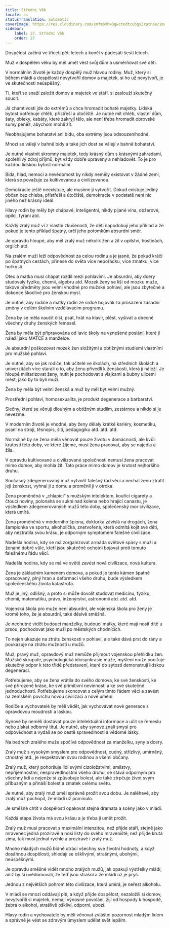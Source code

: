 ```yaml
---
title: Střední Věk
locale: cs
statusTranslation: automatic
coverImage: https://res.cloudinary.com/xmfm6mhw3gwctndtcubgx2rptnae/image/upload/v1740337243/small_cover_educacion_fundamental_a051170f1c.webp
sidebar:
    label: 27. Střední Věk
    order: 27
---
```

Dospělost začíná ve třiceti pěti letech a končí v padesáti šesti letech.

Muž v dospělém věku by měl umět vést svůj dům a usměrňovat své děti.

V normálním životě je každý dospělý muž hlavou rodiny. Muž, který si během mládí a dospělosti nevytvořil domov a majetek, si ho už nevytvoří, je ve skutečnosti neúspěšný.

Ti, kteří se snaží založit domov a majetek ve stáří, si zaslouží skutečný soucit.

Já chamtivosti jde do extrémů a chce hromadit bohaté majetky. Lidská bytost potřebuje chléb, přístřeší a útočiště. Je nutné mít chléb, vlastní dům, šaty, obleky, kabáty, které zakryjí tělo, ale není třeba hromadit obrovské sumy peněz, abychom mohli žít.

Neobhajujeme bohatství ani bídu, oba extrémy jsou odsouzeníhodné.

Mnozí se válejí v bahně bídy a také jich dost se válejí v bahně bohatství.

Je nutné vlastnit skromný majetek, tedy krásný dům s krásnými zahradami, spolehlivý zdroj příjmů, být vždy dobře upravený a nehladovět. To je pro každou lidskou bytost normální.

Bída, hlad, nemoci a nevědomost by nikdy neměly existovat v žádné zemi, která se považuje za kultivovanou a civilizovanou.

Demokracie ještě neexistuje, ale musíme ji vytvořit. Dokud existuje jediný občan bez chleba, přístřeší a útočiště, demokracie v podstatě není nic jiného než krásný ideál.

Hlavy rodin by měly být chápavé, inteligentní, nikdy pijané vína, obžerové, opilci, tyrani atd.

Každý zralý muž ví z vlastní zkušenosti, že děti napodobují jeho příklad a že pokud je tento příklad špatný, určí jeho potomkům absurdní směr.

Je opravdu hloupé, aby měl zralý muž několik žen a žil v opilství, hostinách, orgiích atd.

Na zralém muži leží odpovědnost za celou rodinu a je jasné, že pokud kráčí po špatných cestách, přinese do světa více nepořádku, více zmatku, více hořkosti.

Otec a matka musí chápat rozdíl mezi pohlavími. Je absurdní, aby dcery studovaly fyziku, chemii, algebru atd. Mozek ženy se liší od mozku muže, takové předměty jsou velmi vhodné pro mužské pohlaví, ale jsou zbytečné a dokonce škodlivé pro ženskou mysl.

Je nutné, aby rodiče a matky rodin ze srdce bojovali za prosazení zásadní změny v celém školním vzdělávacím programu.

Žena by se měla naučit číst, psát, hrát na klavír, plést, vyšívat a obecně všechny druhy ženských řemesel.

Žena by měla být připravována od lavic školy na vznešené poslání, které jí náleží jako MATCE a manželce.

Je absurdní poškozovat mozek žen složitými a obtížnými studiemi vlastními pro mužské pohlaví.

Je nutné, aby se jak rodiče, tak učitelé ve školách, na středních školách a univerzitách více starali o to, aby ženu přivedli k ženskosti, která jí náleží. Je hloupé militarizovat ženy, nutit je pochodovat s vlajkami a bubny ulicemi měst, jako by to byli muži.

Žena by měla být velmi ženská a muž by měl být velmi mužný.

Prostřední pohlaví, homosexualita, je produkt degenerace a barbarství.

Slečny, které se věnují dlouhým a obtížným studiím, zestárnou a nikdo si je nevezme.

V moderním životě je vhodné, aby ženy dělaly krátké kariéry, kosmetiku, psaní na stroji, těsnopis, šití, pedagogiku atd. atd. atd.

Normálně by se žena měla věnovat pouze životu v domácnosti, ale kvůli krutosti této doby, ve které žijeme, musí žena pracovat, aby se najedla a žila.

V opravdu kultivované a civilizované společnosti nemusí žena pracovat mimo domov, aby mohla žít. Tato práce mimo domov je krutost nejhoršího druhu.

Současný zdegenerovaný muž vytvořil falešný řád věcí a nechal ženu ztratit její ženskost, vyhnal ji z domu a proměnil ji v otroka.

Žena proměněná v „chlapici“ s mužským intelektem, kouřící cigarety a čtoucí noviny, polonahá se sukní nad kolena nebo hrající canastu, je výsledkem zdegenerovaných mužů této doby, společenský mor civilizace, která umírá.

Žena proměněná v moderního špiona, doktorka závislá na drogách, žena šampionka ve sportu, alkoholička, znetvořená, která odmítá kojit své děti, aby neztratila svou krásu, je odporným symptomem falešné civilizace.

Nadešla hodina, kdy se má zorganizovat armáda světové spásy s muži a ženami dobré vůle, kteří jsou skutečně ochotni bojovat proti tomuto falešnému řádu věcí.

Nadešla hodina, kdy se má ve světě zavést nová civilizace, nová kultura.

Žena je základním kamenem domova, a pokud je tento kámen špatně opracovaný, plný hran a deformací všeho druhu, bude výsledkem společenského života katastrofa.

Muž je jiný, odlišný, a proto si může dovolit studovat medicínu, fyziku, chemii, matematiku, právo, inženýrství, astronomii atd. atd. atd.

Vojenská škola pro muže není absurdní, ale vojenská škola pro ženy je kromě toho, že je absurdní, také děsivě směšná.

Je nechutné vidět budoucí manželky, budoucí matky, které mají nosit dítě u prsou, pochodovat jako muži po městských chodnících.

To nejen ukazuje na ztrátu ženskosti v pohlaví, ale také dává prst do rány a poukazuje na ztrátu mužnosti u mužů.

Muž, pravý muž, opravdový muž nemůže přijmout vojenskou přehlídku žen. Mužské skrupule, psychologická idiosynkrasie muže, myšlení muže pociťuje skutečný odpor k této třídě představení, které do sytosti demonstrují lidskou degeneraci.

Potřebujeme, aby se žena vrátila do svého domova, ke své ženskosti, ke své přirozené kráse, ke své primitivní nevinnosti a ke své skutečné jednoduchosti. Potřebujeme skoncovat s celým tímto řádem věcí a zavést na zemském povrchu novou civilizaci a nové umění.

Rodiče a vychovatelé by měli vědět, jak vychovávat nové generace s opravdovou moudrostí a láskou.

Synové by neměli dostávat pouze intelektuální informace a učit se řemeslu nebo získat odborný titul. Je nutné, aby synové znali smysl pro odpovědnost a vydali se po cestě spravedlnosti a vědomé lásky.

Na bedrech zralého muže spočívá odpovědnost za manželku, syny a dcery.

Zralý muž s vysokým smyslem pro odpovědnost, cudný, střízlivý, umírněný, ctnostný atd., je respektován svou rodinou a všemi občany.

Zralý muž, který pohoršuje lidi svými cizoložstvími, smilstvy, nepříjemnostmi, nespravedlnostmi všeho druhu, se stává odporným pro všechny lidi a nejenže si způsobuje bolest, ale také ztrpčuje život svým příbuzným a přináší bolest a zmatek celému světu.

Je nutné, aby zralý muž uměl správně prožít svou dobu. Je naléhavé, aby zralý muž pochopil, že mládí už pominulo.

Je směšné chtít v dospělosti opakovat stejná dramata a scény jako v mládí.

Každá etapa života má svou krásu a je třeba ji umět prožít.

Zralý muž musí pracovat s maximální intenzitou, než přijde stáří, stejně jako mravenec jedná prozíravě a nosí listy do svého mraveniště, než přijde krutá zima, tak musí jednat rychle a prozíravě i zralý muž.

Mnoho mladých mužů bídně utrácí všechny své životní hodnoty, a když dosáhnou dospělosti, shledají se ošklivými, strašnými, ubohými, neúspěšnými.

Je opravdu směšné vidět mnoho zralých mužů, jak opakují výstřelky mládí, aniž by si uvědomovali, že teď jsou strašní a že mládí už je pryč.

Jednou z největších pohrom této civilizace, která umírá, je neřest alkoholu.

V mládí se mnozí oddávají pití, a když přijde dospělost, nezaložili si domov, nevytvořili si majetek, nemají výnosné povolání, žijí od hospody k hospodě, žebrá o alkohol, strašlivě oškliví, odporní, ubozí.

Hlavy rodin a vychovatelé by měli věnovat zvláštní pozornost mladým lidem a správně je vést se zdravým úmyslem udělat svět lepším.

